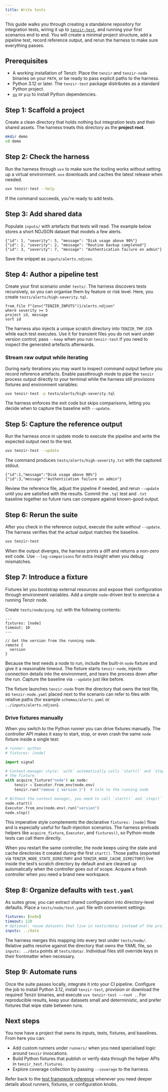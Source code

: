```yaml
---
title: Write tests
---
```


This guide walks you through creating a standalone repository for integration
tests, wiring it up to [`tenzir-test`](/reference/test-framework), and running
your first scenarios end to end. You will create a minimal project structure,
add a pipeline test, record reference output, and rerun the harness to make sure
everything passes.

## Prerequisites

- A working installation of Tenzir. Place the `tenzir` and `tenzir-node`
  binaries on your `PATH`, or be ready to pass explicit paths to the harness.
- Python 3.12 or later. The `tenzir-test` package distributes as a standard
  Python project.
- [`uv`](https://docs.astral.sh/uv/) or `pip` to install Python dependencies.

## Step 1: Scaffold a project

Create a clean directory that holds nothing but integration tests and their
shared assets. The harness treats this directory as the **project root**.

```sh
mkdir demo
cd demo
```

## Step 2: Check the harness

Run the harness through `uvx` to make sure the tooling works without setting up
a virtual environment. `uvx` downloads and caches the latest release when
needed.

```sh
uvx tenzir-test --help
```

If the command succeeds, you're ready to add tests.

## Step 3: Add shared data

Populate `inputs/` with artefacts that tests will read. The example below stores
a short NDJSON dataset that models a few alerts.

```jsonl
{"id": 1, "severity": 5, "message": "Disk usage above 90%"}
{"id": 2, "severity": 2, "message": "Routine backup completed"}
{"id": 3, "severity": 7, "message": "Authentication failure on admin"}
```

Save the snippet as `inputs/alerts.ndjson`.

## Step 4: Author a pipeline test

Create your first scenario under `tests/`. The harness discovers tests
recursively, so you can organise them by feature or risk level. Here, you create
`tests/alerts/high-severity.tql`.

```tql
from_file f"{env("TENZIR_INPUTS")}/alerts.ndjson"
where severity >= 5
project id, message
sort id
```

The harness also injects a unique scratch directory into `TENZIR_TMP_DIR` while
each test executes. Use it for transient files you do not want under version
control; pass `--keep` when you run `tenzir-test` if you need to inspect the
generated artefacts afterwards.

### Stream raw output while iterating

During early iterations you may want to inspect command output before you
record reference artefacts. Enable passthrough mode to pipe the `tenzir`
process output directly to your terminal while the harness still provisions
fixtures and environment variables:

```sh
uvx tenzir-test -p tests/alerts/high-severity.tql
```

The harness enforces the exit code but skips comparisons, letting you decide
when to capture the baseline with `--update`.

## Step 5: Capture the reference output

Run the harness once in update mode to execute the pipeline and write the
expected output next to the test.

```sh
uvx tenzir-test --update
```

The command produces `tests/alerts/high-severity.txt` with the captured stdout.

```text
{"id":1,"message":"Disk usage above 90%"}
{"id":3,"message":"Authentication failure on admin"}
```

Review the reference file, adjust the pipeline if needed, and rerun `--update`
until you are satisfied with the results. Commit the `.tql` test and `.txt`
baseline together so future runs can compare against known-good output.

## Step 6: Rerun the suite

After you check in the reference output, execute the suite _without_ `--update`.
The harness verifies that the actual output matches the baseline.

```sh
uvx tenzir-test
```

When the output diverges, the harness prints a diff and returns a non-zero exit
code. Use `--log-comparisons` for extra insight when you debug mismatches.

## Step 7: Introduce a fixture

Fixtures let you bootstrap external resources and expose their configuration
through environment variables. Add a simple `node`-driven test to exercise a
running Tenzir node.

Create `tests/node/ping.tql` with the following contents:

```tql
---
fixtures: [node]
timeout: 10
---

// Get the version from the running node.
remote {
  version
}
```

Because the test needs a node to run, include the built-in `node` fixture and
give it a reasonable timeout. The fixture starts `tenzir-node`, injects connection
details into the environment, and tears the process down after the run. Capture
the baseline via `--update` just like before.

The fixture launches `tenzir-node` from the directory that owns the test file, so
`tenzir-node.yaml` placed next to the scenario can refer to files with relative
paths (for example `schemas/alerts.yaml` or `../inputs/alerts.ndjson`).

### Drive fixtures manually

When you switch to the Python runner you can drive fixtures manually. The
controller API makes it easy to start, stop, or even crash the same `node`
fixture inside a single test:

```python
# runner: python
# fixtures: [node]

import signal

# Context-manager style: `with` automatically calls `start()` and `stop()` on
# the fixture.
with acquire_fixture("node") as node:
    tenzir = Executor.from_env(node.env)
    tenzir.run("remove { version }")  # talk to the running node

# Without the context manager, you need to call `start()` and `stop()` manually.
node.start()
Executor.from_env(node.env).run("version")
node.stop()
```

This imperative style complements the declarative `fixtures: [node]` flow and
is especially useful for fault-injection scenarios. The harness preloads
helpers like `acquire_fixture`, `Executor`, and `fixtures()`, so Python-mode
tests can call them directly.

When you restart the same controller, the node keeps using the state and cache
directories it created during the first `start()`. Those paths (exported via
`TENZIR_NODE_STATE_DIRECTORY` and `TENZIR_NODE_CACHE_DIRECTORY`) live inside the
test’s scratch directory by default and are cleaned up automatically when the
controller goes out of scope. Acquire a fresh controller when you need a brand
new workspace.

## Step 8: Organize defaults with `test.yaml`

As suites grow, you can extract shared configuration into directory-level
defaults. Place a `tests/node/test.yaml` file with convenient settings:

```yaml
fixtures: [node]
timeout: 120
# Optional: reuse datasets that live in tests/data/ instead of the project root.
inputs: ../data
```

The harness merges this mapping into every test under `tests/node/`. Relative
paths resolve against the directory that owns the YAML file, so `inputs: ../data`
points at `tests/data/`. Individual files still override keys in their
frontmatter when necessary.

## Step 9: Automate runs

Once the suite passes locally, integrate it into your CI pipeline. Configure the
job to install Python 3.12, install `tenzir-test`, provision or download the
required Tenzir binaries, and execute `uvx tenzir-test --root .`. For reproducible
results, keep your datasets small and deterministic, and prefer fixtures that
wipe state between runs.

## Next steps

You now have a project that owns its inputs, tests, fixtures, and baselines.
From here you can:

- Add custom runners under `runners/` when you need specialised logic around
  `tenzir` invocations.
- Build Python fixtures that publish or verify data through the helper APIs in
  `tenzir_test.fixtures`.
- Explore coverage collection by passing `--coverage` to the harness.

Refer back to the [test framework reference](/reference/test-framework/)
whenever you need deeper details about runners, fixtures, or configuration
knobs.
